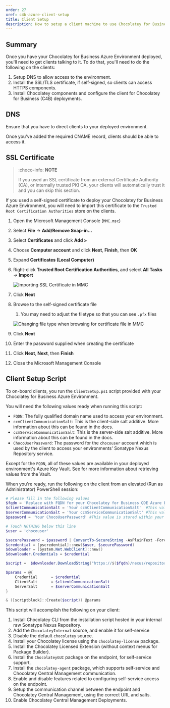 ```yaml
---
order: 27
xref: c4b-azure-client-setup
title: Client Setup
description: How to setup a client machine to use Chocolatey for Business Azure Environment
---
```


## Summary

Once you have your Chocolatey for Business Azure Environment deployed, you'll need to get clients talking to it.
To do that, you'll need to do the following on the clients:

1. Setup DNS to allow access to the environment.
1. Install the SSL/TLS certificate, if self-signed, so clients can access HTTPS components.
1. Install Chocolatey components and configure the client for Chocolatey for Business (C4B) deployments.

## DNS

Ensure that you have <Xref title="configured DNS" value="c4b-azure" anchor="dns-configuration" /> to direct clients to your deployed environment.

Once you've added the required CNAME record, clients should be able to access it.

## SSL Certificate

> :choco-info: **NOTE**
>
> If you used an SSL certificate from an external Certificate Authority (CA), or internally trusted PKI CA, your clients will automatically trust it and you can skip this section.

If you used a self-signed certificate to deploy your Chocolatey for Business Azure Environment, you will need to import this certificate to the `Trusted Root Certification Authorities` store on the clients.

1. Open the Microsoft Management Console (`MMC.msc`)
1. Select **File** -> **Add/Remove Snap-in...**
1. Select **Certificates** and click **Add >**
1. Choose **Computer account** and click **Next**, **Finish**, then **OK**
1. Expand **Certificates (Local Computer)**
1. Right-click **Trusted Root Certification Authorities**, and select **All Tasks** -> **Import**

    ![Importing SSL Certificate in MMC](/images/c4b-azure/MMC-Import-Certificate.png)

1. Click **Next**
1. Browse to the self-signed certificate file
    1. You may need to adjust the filetype so that you can see `.pfx` files

    ![Changing file type when browsing for certificate file in MMC](/images/c4b-azure/MMC-Browse-FileType.png)

1. Click **Next**
1. Enter the password supplied when creating the certificate
1. Click **Next**, **Next**, then **Finish**
1. Close the Microsoft Management Console

## Client Setup Script

To on-board clients, you run the `ClientSetup.ps1` script provided with your Chocolatey for Business Azure Environment.

You will need the following values ready when running this script:

* `FQDN`: The fully qualified domain name used to access your environment.
* `ccmClientCommunicationSalt`: This is the client-side salt additive. More information about this can be found in the <Xref title="C4B Config Settings" value="ccm-client" anchor="config-settings" /> docs.
* `ccmServiceCommunicationSalt`: This is the server-side salt additive. More information about this can be found in the <Xref title="C4B Config Settings" value="ccm-client" anchor="config-settings" /> docs.
* `ChocoUserPassword`: The password for the `chocouser` account which is used by the client to access your environments' Sonatype Nexus Repository service.

Except for the `FQDN`, all of these values are available in your deployed environment's Azure Key Vault.
See <Xref title="Accessing Services" value="c4b-azure" anchor="accessing-services" /> for more information about retrieving values from the Vault.

When you're ready, run the following on the client from an elevated (Run as Administrator) PowerShell session:

```powershell
# Please fill in the following values
$fqdn = 'Replace with FQDN for your Chocolatey for Business QDE Azure Environment'
$clientCommunicationSalt = 'Your ccmClientCommunicationSalt'  #This value is stored within your Azure Key Vault
$serverCommunicationSalt = 'Your ccmServiceCommunicationSalt' #This value is stored within your Azure Key Vault
$password = 'Your ChocoUserPassword' #This value is stored within your Azure Key Vault

# Touch NOTHING below this line
$user = 'chocouser'

$securePassword = $password | ConvertTo-SecureString -AsPlainText -Force
$credential = [pscredential]::new($user, $securePassword)
$downloader = [System.Net.WebClient]::new()
$downloader.Credentials = $credential

$script =  $downloader.DownloadString("https://$($fqdn)/nexus/repository/choco-install/ClientSetup.ps1")

$params = @{
    Credential      = $credential
    ClientSalt      = $clientCommunicationSalt
    ServerSalt      = $serverCommunicationSalt
}

& ([scriptblock]::Create($script)) @params
```

This script will accomplish the following on your client:

1. Install Chocolatey CLI from the installation script hosted in your internal raw Sonatype Nexus Repository.
1. Add the `ChocolateyInternal` source, and enable it for self-service
1. Disable the default `chocolatey` source.
1. Install your Chocolatey license using the `chocolatey-license` package.
1. Install the Chocolatey Licensed Extension (without context menus for Package Builder).
1. Install the `ChocolateyGUI` package on the endpoint, for self-service support.
1. Install the `chocolatey-agent` package, which supports self-service and Chocolatey Central Management communication.
1. Enable and disable features related to configuring self-service access on the endpoint.
1. Setup the communication channel between the endpoint and Chocolatey Central Management, using the correct URL and salts.
1. Enable Chocolatey Central Management Deployments.
